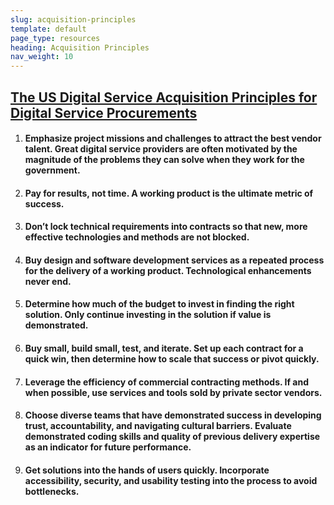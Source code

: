 ```yaml
---
slug: acquisition-principles
template: default
page_type: resources
heading: Acquisition Principles
nav_weight: 10
---
```

## [The US Digital Service Acquisition Principles for Digital Service Procurements](https://github.com/usds/techfar-hub-website-v3)

1. #### Emphasize project missions and challenges to attract the best vendor talent. Great digital service providers are often motivated by the magnitude of the problems they can solve when they work for the government. 
2. #### Pay for results, not time. A working product is the ultimate metric of success.
3. #### Don’t lock technical requirements into contracts so that new, more effective technologies and methods are not blocked.
4. #### Buy design and software development services as a repeated process for the delivery of a working product. Technological enhancements never end.
5. #### Determine how much of the budget to invest in finding the right solution. Only continue investing in the solution if value is demonstrated.
6. #### Buy small, build small, test, and iterate. Set up each contract for a quick win, then determine how to scale that success or pivot quickly.
7. #### Leverage the efficiency of commercial contracting methods. If and when possible, use services and tools sold by private sector vendors.
8. #### Choose diverse teams that have demonstrated success in developing trust, accountability, and navigating cultural barriers. Evaluate demonstrated coding skills and quality of previous delivery expertise as an indicator for future performance.
9. #### Get solutions into the hands of users quickly. Incorporate accessibility, security, and usability testing into the process to avoid bottlenecks.
